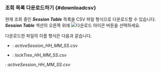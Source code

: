 ### 조회 목록 다운로드하기 {#downloadcsv}

현재 조회 중인 ***Session Table*** 목록을 CSV 파일 형식으로 다운로드할 수 있습니다. ***Session Table*** 섹션의 오른쪽 위에 ![다운로드 아이콘](/img/ico-download.svg) 버튼을 선택하세요.

다운로드한 파일의 이름 형식은 다음과 같습니다.

<InDoc product="postgresql,mysql,mongodb,altibase,oracle,oracle-pro,mssql">

* <Cmdname sid="active_sessions" className="uitext" />: <em>activeSession_HH_MM_SS.csv</em>

* <Cmdname sid="lock_tree" className="uitext" />: <em>lockTree_HH_MM_SS.csv</em>

</InDoc>

<InDoc product="redis,cubrid,mongodb">

<Cmdname sid="active_sessions" className="uitext" />: <em>activeSession_HH_MM_SS.csv</em>

</InDoc>